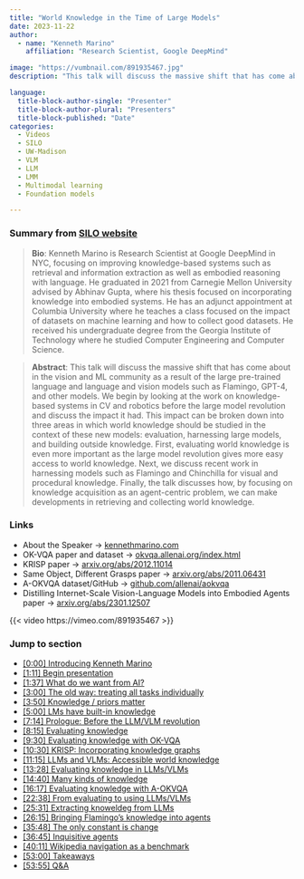 ```yaml
---
title: "World Knowledge in the Time of Large Models"
date: 2023-11-22
author: 
  - name: "Kenneth Marino"
    affiliation: "Research Scientist, Google DeepMind"

image: "https://vumbnail.com/891935467.jpg"
description: "This talk will discuss the massive shift that has come about in the vision and ML community as a result of the large pre-trained language and language and vision models such as Flamingo, GPT-4, and other models."

language: 
  title-block-author-single: "Presenter"
  title-block-author-plural: "Presenters"
  title-block-published: "Date"
categories:
  - Videos
  - SILO
  - UW-Madison
  - VLM
  - LLM
  - LMM
  - Multimodal learning
  - Foundation models

---
```

### Summary from [SILO website](https://silo.wisc.edu/talk/11222023/?wcs_timestamp=1700656200)

> **Bio**: Kenneth Marino is Research Scientist at Google DeepMind in NYC, focusing on improving knowledge-based systems such as retrieval and information extraction as well as embodied reasoning with language. He graduated in 2021 from Carnegie Mellon University advised by Abhinav Gupta, where his thesis focused on incorporating knowledge into embodied systems. He has an adjunct appointment at Columbia University where he teaches a class focused on the impact of datasets on machine learning and how to collect good datasets. He received his undergraduate degree from the Georgia Institute of Technology where he studied Computer Engineering and Computer Science.

> **Abstract**: This talk will discuss the massive shift that has come about in the vision and ML community as a result of the large pre-trained language and language and vision models such as Flamingo, GPT-4, and other models. We begin by looking at the work on knowledge-based systems in CV and robotics before the large model revolution and discuss the impact it had. This impact can be broken down into three areas in which world knowledge should be studied in the context of these new models: evaluation, harnessing large models, and building outside knowledge. First, evaluating world knowledge is even more important as the large model revolution gives more easy access to world knowledge. Next, we discuss recent work in harnessing models such as Flamingo and Chinchilla for visual and procedural knowledge. Finally, the talk discusses how, by focusing on knowledge acquisition as an agent-centric problem, we can make developments in retrieving and collecting world knowledge.

### Links
- About the Speaker → [kennethmarino.com](https://kennethmarino.com/)
- OK-VQA paper and dataset → [okvqa.allenai.org/index.html](https://okvqa.allenai.org/index.html)
- KRISP paper → [arxiv.org/abs/2012.11014](https://arxiv.org/abs/2012.11014)
- Same Object, Different Grasps paper → [arxiv.org/abs/2011.06431](https://arxiv.org/abs/2011.06431)
- A-OKVQA dataset/GitHub → [github.com/allenai/aokvqa](https://github.com/allenai/aokvqa)
- Distilling Internet-Scale Vision-Language Models into Embodied Agents paper → [arxiv.org/abs/2301.12507](https://arxiv.org/abs/2301.12507)

{{< video https://vimeo.com/891935467 >}}

### Jump to section

- <a href="https://vimeo.com/891935467#t=0s" target="_blank">[0:00] Introducing Kenneth Marino</a>
- <a href="https://vimeo.com/891935467#t=71s" target="_blank">[1:11] Begin presentation</a>
- <a href="https://vimeo.com/891935467#t=97s" target="_blank">[1:37] What do we want from AI?</a>
- <a href="https://vimeo.com/891935467#t=180s" target="_blank">[3:00] The old way: treating all tasks individually</a>
- <a href="https://vimeo.com/891935467#t=230s" target="_blank">[3:50] Knowledge / priors matter</a>
- <a href="https://vimeo.com/891935467#t=300s" target="_blank">[5:00] LMs have built-in knowledge</a>
- <a href="https://vimeo.com/891935467#t=434s" target="_blank">[7:14] Prologue: Before the LLM/VLM revolution</a>
- <a href="https://vimeo.com/891935467#t=495s" target="_blank">[8:15] Evaluating knowledge</a>
- <a href="https://vimeo.com/891935467#t=570s" target="_blank">[9:30] Evaluating knowledge with OK-VQA</a>
- <a href="https://vimeo.com/891935467#t=630s" target="_blank">[10:30] KRISP: Incorporating knowledge graphs</a>
- <a href="https://vimeo.com/891935467#t=675s" target="_blank">[11:15] LLMs and VLMs: Accessible world knowledge</a>
- <a href="https://vimeo.com/891935467#t=808s" target="_blank">[13:28] Evaluating knowledge in LLMs/VLMs</a>
- <a href="https://vimeo.com/891935467#t=880s" target="_blank">[14:40] Many kinds of knowledge</a>
- <a href="https://vimeo.com/891935467#t=977s" target="_blank">[16:17] Evaluating knowledge with A-OKVQA</a>
- <a href="https://vimeo.com/891935467#t=1358s" target="_blank">[22:38] From evaluating to using LLMs/VLMs</a>
- <a href="https://vimeo.com/891935467#t=1531s" target="_blank">[25:31] Extracting knoweldeg from LLMs</a>
- <a href="https://vimeo.com/891935467#t=1575s" target="_blank">[26:15] Bringing Flamingo's knowledge into agents</a>
- <a href="https://vimeo.com/891935467#t=2148s" target="_blank">[35:48] The only constant is change</a>
- <a href="https://vimeo.com/891935467#t=2205s" target="_blank">[36:45] Inquisitive agents</a>
- <a href="https://vimeo.com/891935467#t=2411s" target="_blank">[40:11] Wikipedia navigation as a benchmark</a>
- <a href="https://vimeo.com/891935467#t=3180s" target="_blank">[53:00] Takeaways</a>
- <a href="https://vimeo.com/891935467#t=3235s" target="_blank">[53:55] Q&A</a>







